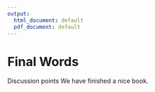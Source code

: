 ```yaml
---
output:
  html_document: default
  pdf_document: default
---
```


# Final Words

Discussion points
We have finished a nice book.
